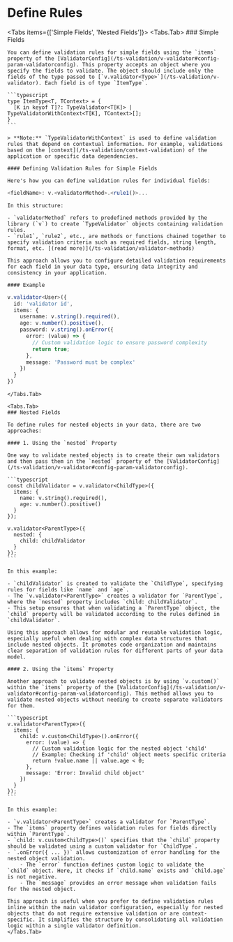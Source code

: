 # Define Rules

<Tabs items={['Simple Fields', 'Nested Fields']}>
    <Tabs.Tab>
    ### Simple Fields

    You can define validation rules for simple fields using the `items` property of the [ValidatorConfig](/ts-validation/v-validator#config-param-validatorconfig). This property accepts an object where you specify the fields to validate. The object should include only the fields of the type passed to [`v.validator<Type>`](/ts-validation/v-validator). Each field is of type `ItemType`.

    ```typescript
    type ItemType<T, TContext> = {
      [K in keyof T]?: TypeValidator<T[K]> | TypeValidatorWithContext<T[K], TContext>[];
    }
    ```

    > **Note:** `TypeValidatorWithContext` is used to define validation rules that depend on contextual information. For example, validations based on the [context](/ts-validation/context-validation) of the application or specific data dependencies.

    #### Defining Validation Rules for Simple Fields

    Here's how you can define validation rules for individual fields:

```ts /fieldName/ /validatorMethod/ /rule1()/
<fieldName>: v.<validatorMethod>.<rule1()>...
```

    In this structure:

    - `validatorMethod` refers to predefined methods provided by the library (`v`) to create `TypeValidator` objects containing validation rules.
    - `rule1`, `rule2`, etc., are methods or functions chained together to specify validation criteria such as required fields, string length, format, etc. [(read more)](/ts-validation/validator-methods)

    This approach allows you to configure detailed validation requirements for each field in your data type, ensuring data integrity and consistency in your application.

    #### Example

```typescript
v.validator<User>({
  id: 'validator id',
  items: {
    username: v.string().required(),
    age: v.number().positive(),
    password: v.string().onError({
      error: (value) => {
        // Custom validation logic to ensure password complexity
        return true;
      },
      message: 'Password must be complex'
    })
  }
})
```
    </Tabs.Tab>

    <Tabs.Tab>
    ### Nested Fields

    To define rules for nested objects in your data, there are two approaches:

    #### 1. Using the `nested` Property

    One way to validate nested objects is to create their own validators and then pass them in the `nested` property of the [ValidatorConfig](/ts-validation/v-validator#config-param-validatorconfig).

    ```typescript
    const childValidator = v.validator<ChildType>({
      items: {
        name: v.string().required(),
        age: v.number().positive()
      }
    });

    v.validator<ParentType>({
      nested: {
        child: childValidator
      }
    });
    ```

    In this example:

    - `childValidator` is created to validate the `ChildType`, specifying rules for fields like `name` and `age`.
    - The `v.validator<ParentType>` creates a validator for `ParentType`, where the `nested` property includes `child: childValidator`.
    - This setup ensures that when validating a `ParentType` object, the `child` property will be validated according to the rules defined in `childValidator`.

    Using this approach allows for modular and reusable validation logic, especially useful when dealing with complex data structures that include nested objects. It promotes code organization and maintains clear separation of validation rules for different parts of your data model.

    #### 2. Using the `items` Property

    Another approach to validate nested objects is by using `v.custom()` within the `items` property of the [ValidatorConfig](/ts-validation/v-validator#config-param-validatorconfig). This method allows you to validate nested objects without needing to create separate validators for them.

    ```typescript
    v.validator<ParentType>({
      items: {
        child: v.custom<ChildType>().onError({
          error: (value) => {
            // Custom validation logic for the nested object 'child'
            // Example: Checking if 'child' object meets specific criteria
            return !value.name || value.age < 0;
          },
          message: 'Error: Invalid child object'
        })
      }
    });
    ```

    In this example:

    - `v.validator<ParentType>` creates a validator for `ParentType`.
    - The `items` property defines validation rules for fields directly within `ParentType`.
    - `child: v.custom<ChildType>()` specifies that the `child` property should be validated using a custom validator for `ChildType`.
    - `.onError({ ... })` allows customization of error handling for the nested object validation.
        - The `error` function defines custom logic to validate the `child` object. Here, it checks if `child.name` exists and `child.age` is not negative.
        - The `message` provides an error message when validation fails for the nested object.

    This approach is useful when you prefer to define validation rules inline within the main validator configuration, especially for nested objects that do not require extensive validation or are context-specific. It simplifies the structure by consolidating all validation logic within a single validator definition.
    </Tabs.Tab>
</Tabs>
